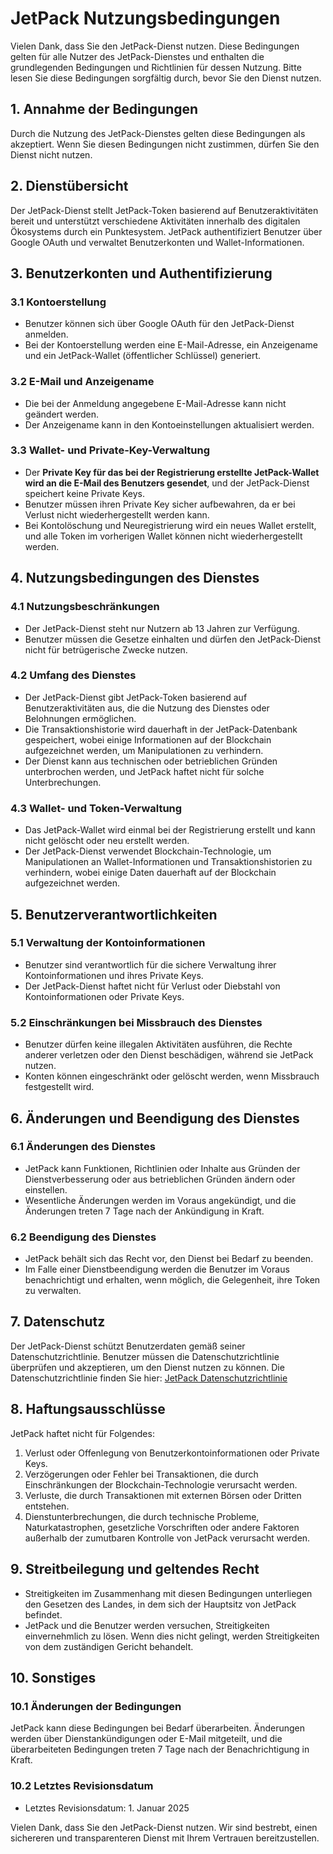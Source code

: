 # JetPack Nutzungsbedingungen

Vielen Dank, dass Sie den JetPack-Dienst nutzen. Diese Bedingungen gelten für alle Nutzer des JetPack-Dienstes und enthalten die grundlegenden Bedingungen und Richtlinien für dessen Nutzung. Bitte lesen Sie diese Bedingungen sorgfältig durch, bevor Sie den Dienst nutzen.

## 1. Annahme der Bedingungen
Durch die Nutzung des JetPack-Dienstes gelten diese Bedingungen als akzeptiert. Wenn Sie diesen Bedingungen nicht zustimmen, dürfen Sie den Dienst nicht nutzen.

## 2. Dienstübersicht
Der JetPack-Dienst stellt JetPack-Token basierend auf Benutzeraktivitäten bereit und unterstützt verschiedene Aktivitäten innerhalb des digitalen Ökosystems durch ein Punktesystem. JetPack authentifiziert Benutzer über Google OAuth und verwaltet Benutzerkonten und Wallet-Informationen.

## 3. Benutzerkonten und Authentifizierung

### 3.1 Kontoerstellung
- Benutzer können sich über Google OAuth für den JetPack-Dienst anmelden.
- Bei der Kontoerstellung werden eine E-Mail-Adresse, ein Anzeigename und ein JetPack-Wallet (öffentlicher Schlüssel) generiert.

### 3.2 E-Mail und Anzeigename
- Die bei der Anmeldung angegebene E-Mail-Adresse kann nicht geändert werden.
- Der Anzeigename kann in den Kontoeinstellungen aktualisiert werden.

### 3.3 Wallet- und Private-Key-Verwaltung
- Der **Private Key für das bei der Registrierung erstellte JetPack-Wallet wird an die E-Mail des Benutzers gesendet**, und der JetPack-Dienst speichert keine Private Keys.
- Benutzer müssen ihren Private Key sicher aufbewahren, da er bei Verlust nicht wiederhergestellt werden kann.
- Bei Kontolöschung und Neuregistrierung wird ein neues Wallet erstellt, und alle Token im vorherigen Wallet können nicht wiederhergestellt werden.

## 4. Nutzungsbedingungen des Dienstes

### 4.1 Nutzungsbeschränkungen
- Der JetPack-Dienst steht nur Nutzern ab 13 Jahren zur Verfügung.
- Benutzer müssen die Gesetze einhalten und dürfen den JetPack-Dienst nicht für betrügerische Zwecke nutzen.

### 4.2 Umfang des Dienstes
- Der JetPack-Dienst gibt JetPack-Token basierend auf Benutzeraktivitäten aus, die die Nutzung des Dienstes oder Belohnungen ermöglichen.
- Die Transaktionshistorie wird dauerhaft in der JetPack-Datenbank gespeichert, wobei einige Informationen auf der Blockchain aufgezeichnet werden, um Manipulationen zu verhindern.
- Der Dienst kann aus technischen oder betrieblichen Gründen unterbrochen werden, und JetPack haftet nicht für solche Unterbrechungen.

### 4.3 Wallet- und Token-Verwaltung
- Das JetPack-Wallet wird einmal bei der Registrierung erstellt und kann nicht gelöscht oder neu erstellt werden.
- Der JetPack-Dienst verwendet Blockchain-Technologie, um Manipulationen an Wallet-Informationen und Transaktionshistorien zu verhindern, wobei einige Daten dauerhaft auf der Blockchain aufgezeichnet werden.

## 5. Benutzerverantwortlichkeiten

### 5.1 Verwaltung der Kontoinformationen
- Benutzer sind verantwortlich für die sichere Verwaltung ihrer Kontoinformationen und ihres Private Keys.
- Der JetPack-Dienst haftet nicht für Verlust oder Diebstahl von Kontoinformationen oder Private Keys.

### 5.2 Einschränkungen bei Missbrauch des Dienstes
- Benutzer dürfen keine illegalen Aktivitäten ausführen, die Rechte anderer verletzen oder den Dienst beschädigen, während sie JetPack nutzen.
- Konten können eingeschränkt oder gelöscht werden, wenn Missbrauch festgestellt wird.

## 6. Änderungen und Beendigung des Dienstes

### 6.1 Änderungen des Dienstes
- JetPack kann Funktionen, Richtlinien oder Inhalte aus Gründen der Dienstverbesserung oder aus betrieblichen Gründen ändern oder einstellen.
- Wesentliche Änderungen werden im Voraus angekündigt, und die Änderungen treten 7 Tage nach der Ankündigung in Kraft.

### 6.2 Beendigung des Dienstes
- JetPack behält sich das Recht vor, den Dienst bei Bedarf zu beenden.
- Im Falle einer Dienstbeendigung werden die Benutzer im Voraus benachrichtigt und erhalten, wenn möglich, die Gelegenheit, ihre Token zu verwalten.

## 7. Datenschutz
Der JetPack-Dienst schützt Benutzerdaten gemäß seiner Datenschutzrichtlinie. Benutzer müssen die Datenschutzrichtlinie überprüfen und akzeptieren, um den Dienst nutzen zu können. Die Datenschutzrichtlinie finden Sie hier: [JetPack Datenschutzrichtlinie](#)

## 8. Haftungsausschlüsse
JetPack haftet nicht für Folgendes:
1. Verlust oder Offenlegung von Benutzerkontoinformationen oder Private Keys.
2. Verzögerungen oder Fehler bei Transaktionen, die durch Einschränkungen der Blockchain-Technologie verursacht werden.
3. Verluste, die durch Transaktionen mit externen Börsen oder Dritten entstehen.
4. Dienstunterbrechungen, die durch technische Probleme, Naturkatastrophen, gesetzliche Vorschriften oder andere Faktoren außerhalb der zumutbaren Kontrolle von JetPack verursacht werden.

## 9. Streitbeilegung und geltendes Recht
- Streitigkeiten im Zusammenhang mit diesen Bedingungen unterliegen den Gesetzen des Landes, in dem sich der Hauptsitz von JetPack befindet.
- JetPack und die Benutzer werden versuchen, Streitigkeiten einvernehmlich zu lösen. Wenn dies nicht gelingt, werden Streitigkeiten von dem zuständigen Gericht behandelt.

## 10. Sonstiges

### 10.1 Änderungen der Bedingungen
JetPack kann diese Bedingungen bei Bedarf überarbeiten. Änderungen werden über Dienstankündigungen oder E-Mail mitgeteilt, und die überarbeiteten Bedingungen treten 7 Tage nach der Benachrichtigung in Kraft.

### 10.2 Letztes Revisionsdatum
- Letztes Revisionsdatum: 1. Januar 2025

Vielen Dank, dass Sie den JetPack-Dienst nutzen. Wir sind bestrebt, einen sichereren und transparenteren Dienst mit Ihrem Vertrauen bereitzustellen.
